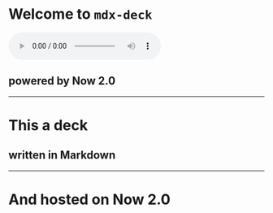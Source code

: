 # Welcome to `mdx-deck`
<audio controls autoplay>
  <source src="Windows XP Startup.mp3" type="audio/mpeg">
  hi
</audio>

## powered by Now 2.0
---
# This a deck
## written in Markdown
---
# And hosted on Now 2.0

